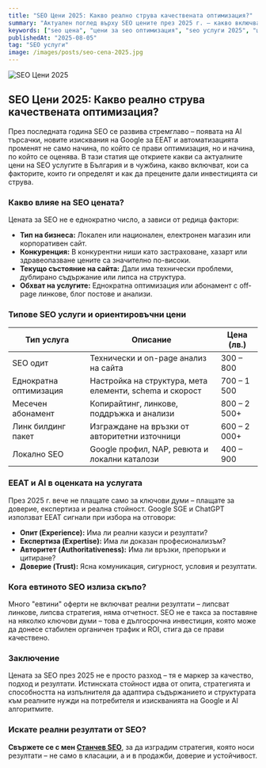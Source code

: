 ```yaml
---
title: "SEO Цени 2025: Какво реално струва качествената оптимизация?"
summary: "Актуален поглед върху SEO цените през 2025 г. – какво включват, от какво зависят и как да разпознаете реалната стойност зад услугата."
keywords: ["seo цена", "цени за seo оптимизация", "seo услуги 2025", "цена на seo", "оптимизация на сайт цена", "seo абонамент", "еднократно seo", "техническо seo", "off-page линкове"]
publishedAt: "2025-08-05"
tag: "SEO услуги"
image: /images/posts/seo-cena-2025.jpg
---
```


<img src="/images/posts/seo-cena-2025.jpg" alt="SEO Цени 2025" />

<h2 id="seo-ceni-2025">SEO Цени 2025: Какво реално струва качествената оптимизация?</h2>

През последната година SEO се развива стремглаво – появата на AI търсачки, новите изисквания на Google за EEAT и автоматизацията променят не само начина, по който се прави оптимизация, но и начина, по който се оценява. В тази статия ще откриете какви са актуалните цени на SEO услугите в България и в чужбина, какво включват, кои са факторите, които ги определят и как да прецените дали инвестицията си струва.

<h3 id="kakvo-vliyae-na-seo-cenata">Какво влияе на SEO цената?</h3>

Цената за SEO не е еднократно число, а зависи от редица фактори:

<ul>
  <li><strong>Тип на бизнеса:</strong> Локален или национален, електронен магазин или корпоративен сайт.</li>
  <li><strong>Конкуренция:</strong> В конкурентни ниши като застраховане, хазарт или здравеопазване цените са значително по-високи.</li>
  <li><strong>Текущо състояние на сайта:</strong> Дали има технически проблеми, дублирано съдържание или липса на структура.</li>
  <li><strong>Обхват на услугите:</strong> Еднократна оптимизация или абонамент с off-page линкове, блог постове и анализи.</li>
</ul>

<h3 id="tipove-seo-uslugi-i-ceni">Типове SEO услуги и ориентировъчни цени</h3>

<table>
  <thead>
    <tr>
      <th>Тип услуга</th>
      <th>Описание</th>
      <th>Цена (лв.)</th>
    </tr>
  </thead>
  <tbody>
    <tr>
      <td>SEO одит</td>
      <td>Технически и on-page анализ на сайта</td>
      <td>300 – 800</td>
    </tr>
    <tr>
      <td>Еднократна оптимизация</td>
      <td>Настройка на структура, мета елементи, schema и скорост</td>
      <td>700 – 1 500</td>
    </tr>
    <tr>
      <td>Месечен абонамент</td>
      <td>Копирайтинг, линкове, поддръжка и анализи</td>
      <td>800 – 2 500+</td>
    </tr>
    <tr>
      <td>Линк билдинг пакет</td>
      <td>Изграждане на връзки от авторитетни източници</td>
      <td>600 – 2 000+</td>
    </tr>
    <tr>
      <td>Локално SEO</td>
      <td>Google профил, NAP, ревюта и локални каталози</td>
      <td>400 – 900</td>
    </tr>
  </tbody>
</table>

<h3 id="eeat-i-ai-v-ocenkata-na-uslugata">EEAT и AI в оценката на услугата</h3>

През 2025 г. вече не плащате само за ключови думи – плащате за доверие, експертиза и реална стойност. Google SGE и ChatGPT използват EEAT сигнали при избора на отговори:

<ul>
  <li><strong>Опит (Experience):</strong> Има ли реални казуси и резултати?</li>
  <li><strong>Експертиза (Expertise):</strong> Има ли доказан професионализъм?</li>
  <li><strong>Авторитет (Authoritativeness):</strong> Има ли връзки, препоръки и цитиране?</li>
  <li><strong>Доверие (Trust):</strong> Ясна комуникация, сигурност, условия и резултати.</li>
</ul>

<h3 id="koga-evtino-seo-e-skapo">Кога евтиното SEO излиза скъпо?</h3>

Много "евтини" оферти не включват реални резултати – липсват линкове, липсва стратегия, няма отчетност. SEO не е такса за поставяне на няколко ключови думи – това е дългосрочна инвестиция, която може да донесе стабилен органичен трафик и ROI, стига да се прави качествено.

<h3 id="zaklyuchenie">Заключение</h3>

Цената за SEO през 2025 не е просто разход – тя е маркер за качество, подход и резултати. Истинската стойност идва от опита, стратегията и способността на изпълнителя да адаптира съдържанието и структурата към реалните нужди на потребителя и изискванията на Google и AI алгоритмите.

<h3 id="call-to-action">Искате реални резултати от SEO?</h3>

<strong>Свържете се с мен <a href="https://stanchev.bg/" target="_blank" rel="noopener">Станчев SEO</a></strong>, за да изградим стратегия, която носи резултати – не само в класации, а и в продажби, доверие и устойчивост.
